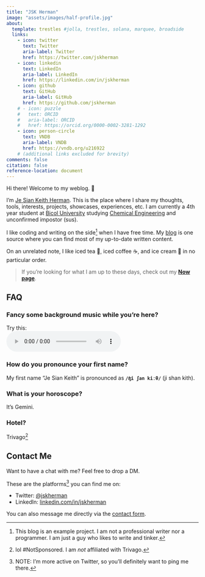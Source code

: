 ```yaml
---
title: "JSK Herman"
image: "assets/images/half-profile.jpg"
about:
  template: trestles #jolla, trestles, solana, marquee, broadside
  links:
    - icon: twitter
      text: Twitter
      aria-label: Twitter
      href: https://twitter.com/jskherman
    - icon: linkedin
      text: LinkedIn
      aria-label: LinkedIn
      href: https://linkedin.com/in/jskherman
    - icon: github
      text: GitHub
      aria-label: GitHub
      href: https://github.com/jskherman
    # - icon: puzzle
    #   text: ORCID
    #   aria-label: ORCID
    #   href: https://orcid.org/0000-0002-3281-1292
    - icon: person-circle
      text: VNDB
      aria-label: VNDB
      href: https://vndb.org/u216922
    # (additional links excluded for brevity)
comments: false
citation: false
reference-location: document
---
```


Hi there! Welcome to my weblog. 👋 <br>

I'm [Je Sian Keith Herman](#firstname). This is the place where I share my thoughts, tools, interests, projects, showcases, experiences, etc. I am currently a 4th year student at [Bicol University][BU] studying [Chemical Engineering][ChE] and unconfirmed impostor (sus).

I like coding and writing on the side[^1] when I have free time. My [blog](/blog.qmd) is one source where you can find most of my up-to-date written content.

On an unrelated note, I like iced tea 🍹, iced coffee ☕, and ice cream 🍨 in no particular order.

> If you're looking for what I am up to these days, check out my **[Now page](/p/now.qmd)**.

## FAQ

::: {.callout-tip collapse="true"}

### Fancy some background music while you're here?

Try this: <br/>
<audio controls><source src="https://res.cloudinary.com/jskherman/video/upload/v1641875513/Website/isekai_shokudou-main_ost.mp3" type="audio/mpeg" name="Restaurant to Another World (Isekai Shokudou) Main Theme">Your browser does not support the audio html element.</audio>
:::

::: {.callout-tip collapse="true"}

### How do you pronounce your first name?

My first name "Je Sian Keith" is pronounced as **`/ʤi ʃan kiːθ/`** (ji shan kith).
:::

::: {.callout-tip collapse="true"}

### What is your horoscope?
It’s Gemini.
:::

::: {.callout-tip collapse="true"}

### Hotel?
Trivago[^2]
:::

## Contact Me

Want to have a chat with me? Feel free to drop a DM. <!-- I am also open to collaborations and opportunities. -->

 
These are the platforms[^3] you can find me on:

- Twitter: [\@jskherman][twitter]
- LinkedIn: [linkedin.com/in/jskherman][linkedin]

You can also message me directly via the [contact form](contact.qmd).

<!-- Footnotes -->

[^1]: This blog is an example project.
  I am not a professional writer nor a programmer. I am just a guy who likes to write and tinker.
[^2]: lol #NotSponsored. I am *not* affiliated with Trivago.
[^3]: NOTE: I'm more active on Twitter, so you'll definitely want to ping me there.

<!-- Reference Links -->

[twitter]: https://twitter.com/jskherman
[linkedin]: https://www.linkedin.com/in/jskherman
[github]: https://github.com/jskherman
[TWGOK]: https://myanimelist.net/anime/8525/Kami_nomi_zo_Shiru_Sekai
[BU]: https://bicol-u.edu.ph/
[ChE]: https://www.icheme.org/education/whynotchemeng/
